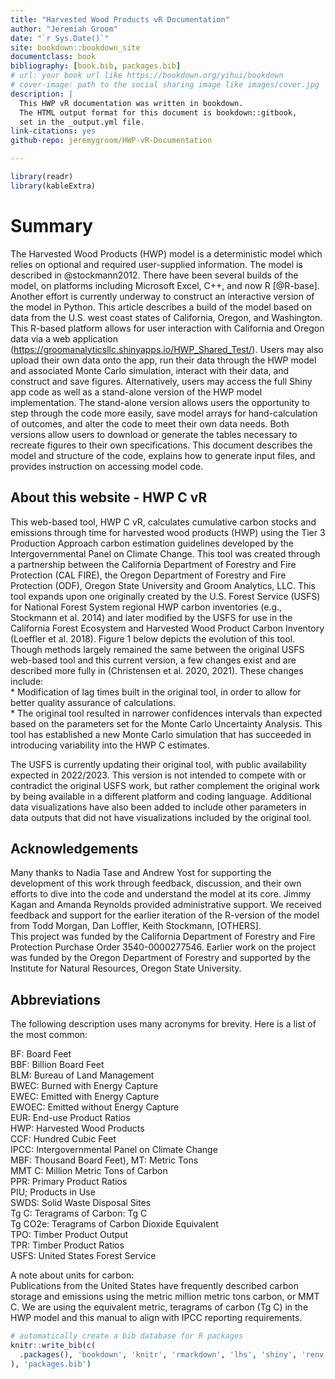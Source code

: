 ```yaml
--- 
title: "Harvested Wood Products vR Documentation"
author: "Jeremiah Groom"
date: "`r Sys.Date()`"
site: bookdown::bookdown_site
documentclass: book
bibliography: [book.bib, packages.bib]
# url: your book url like https://bookdown.org/yihui/bookdown
# cover-image: path to the social sharing image like images/cover.jpg
description: |
  This HWP vR documentation was written in bookdown.  
  The HTML output format for this document is bookdown::gitbook,
  set in the _output.yml file.
link-citations: yes
github-repo: jeremygroom/HWP-vR-Documentation

---
```


```r
library(readr)
library(kableExtra)


```



# Summary       {#sum}

The Harvested Wood Products (HWP) model is a deterministic model which relies on optional and required user-supplied information.  The model is described in @stockmann2012.  There have been several builds of the model, on platforms including Microsoft Excel, C++, and now R [@R-base].  Another effort is currently underway to construct an interactive version of the model in Python.  This article describes a build of the model based on data from the U.S. west coast states of California, Oregon, and Washington.  This R-based platform allows for user interaction with California and Oregon data via a web application (<https://groomanalyticsllc.shinyapps.io/HWP_Shared_Test/>).   Users may also upload their own data onto the app, run their data through the HWP model and associated Monte Carlo simulation, interact with their data, and construct and save figures.  Alternatively, users may access the full Shiny app code as well as a stand-alone version of the HWP model implementation. The stand-alone version allows users the opportunity to step through the code more easily, save model arrays for hand-calculation of outcomes, and alter the code to meet their own data needs.  Both versions allow users to download or generate the tables necessary to recreate figures to their own specifications. 
This document describes the model and structure of the code, explains how to generate input files, and provides instruction on accessing model code. 

## About this website - HWP C vR    {#sum-about}

This web-based tool, HWP C vR, calculates cumulative carbon stocks and emissions through time for harvested wood products (HWP) using the Tier 3 Production Approach carbon estimation guidelines developed by the Intergovernmental Panel on Climate Change. This tool was created through a partnership between the California Department of Forestry and Fire Protection (CAL FIRE), the Oregon Department of Forestry and Fire Protection (ODF), Oregon State University and Groom Analytics, LLC. This tool expands upon one originally created by the U.S. Forest Service (USFS) for National Forest System regional HWP carbon inventories (e.g., Stockmann et al. 2014) and later modified by the USFS for use in the California Forest Ecosystem and Harvested Wood Product Carbon Inventory (Loeffler et al. 2018). Figure 1 below depicts the evolution of this tool. Though methods largely remained the same between the original USFS web-based tool and this current version, a few changes exist and are described more fully in (Christensen et al. 2020, 2021). These changes include:  
*	Modification of lag times built in the original tool, in order to allow for better quality assurance of calculations.  
*	The original tool resulted in narrower confidences intervals than expected based on the parameters set for the Monte Carlo Uncertainty Analysis.  This tool has established a new Monte Carlo simulation that has succeeded in introducing variability into the HWP C estimates.  

The USFS is currently updating their original tool, with public availability expected in 2022/2023. This version is not intended to compete with or contradict the original USFS work, but rather complement the original work by being available in a different platform and coding language. Additional data visualizations have also been added to include other parameters in data outputs that did not have visualizations included by the original tool. 




## Acknowledgements    {#sum-ack}
Many thanks to Nadia Tase and Andrew Yost for supporting the development of this work through feedback, discussion, and their own efforts to dive into the code and understand the model at its core.  Jimmy Kagan and Amanda Reynolds provided administrative support.  We received feedback and support for the earlier iteration of the R-version of the model from Todd Morgan, Dan Loffler, Keith Stockmann, [OTHERS].  
This project was funded by the California Department of Forestry and Fire Protection Purchase Order 3540-0000277546.  Earlier work on the project was funded by the Oregon Department of Forestry and supported by the Institute for Natural Resources, Oregon State University.  

## Abbreviations      {#sum-abb}

The following description uses many acronyms for brevity.  Here is a list of the most common:

BF: Board Feet   
BBF: Billion Board Feet   
BLM: Bureau of Land Management   
BWEC: Burned with Energy Capture   
EWEC: Emitted with Energy Capture   
EWOEC: Emitted without Energy Capture   
EUR: End-use Product Ratios   
HWP: Harvested Wood Products   
CCF: Hundred Cubic Feet   
IPCC: Intergovernmental Panel on Climate Change  
MBF: Thousand Board Feet), 
MT: Metric Tons   
MMT C: Million Metric Tons of Carbon   
PPR: Primary Product Ratios   
PIU; Products in Use   
SWDS: Solid Waste Disposal Sites   
Tg C: Teragrams of Carbon: Tg C   
Tg CO2e: Teragrams of Carbon Dioxide Equivalent   
TPO: Timber Product Output   
TPR: Timber Product Ratios   
USFS: United States Forest Service   


A note about units for carbon:  
Publications from the United States have frequently described carbon storage and emissions using the metric million metric tons carbon, or MMT C.  We are using the equivalent metric, teragrams of carbon (Tg C) in the HWP model and this manual to align with IPCC reporting requirements.  




 
```r
# automatically create a bib database for R packages
knitr::write_bib(c(
  .packages(), 'bookdown', 'knitr', 'rmarkdown', 'lhs', 'shiny', 'renv'
), 'packages.bib')
```
